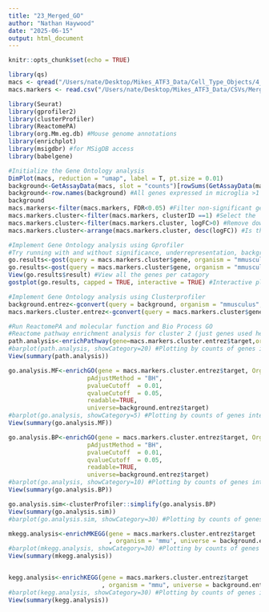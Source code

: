 ```yaml
---
title: "23_Merged_GO"
author: "Nathan Haywood"
date: "2025-06-15"
output: html_document
---
```


```r
knitr::opts_chunk$set(echo = TRUE)
```

```r
library(qs)
macs <- qread("/Users/nate/Desktop/Mikes_ATF3_Data/Cell_Type_Objects/4_ATF3KO_Merged_Microglia.qs")
macs.markers <- read.csv("/Users/nate/Desktop/Mikes_ATF3_Data/CSVs/Merged_DEGs_by_Cluster_by_Genotype.csv")
```


```r
library(Seurat)
library(gprofiler2)
library(clusterProfiler)
library(ReactomePA)
library(org.Mm.eg.db) #Mouse genome annotations 
library(enrichplot)
library(msigdbr) #for MSigDB access 
library(babelgene)
```

```r
#Initialize the Gene Ontology analysis 
DimPlot(macs, reduction = "umap", label = T, pt.size = 0.01)
background<-GetAssayData(macs, slot = "counts")[rowSums(GetAssayData(macs, slot = "counts"))>0,] #17600 genes
background<-row.names(background) #All genes expressed in microglia >1 transcript 
background
macs.markers<-filter(macs.markers, FDR<0.05) #Filter non-significant genes
macs.markers.cluster<-filter(macs.markers, clusterID ==1) #Select the 
macs.markers.cluster<-filter(macs.markers.cluster, logFC>0) #Remove downregulated genes 
macs.markers.cluster<-arrange(macs.markers.cluster, desc(logFC)) #Is this necessary? 

#Implement Gene Ontology analysis using Gprofiler
#Try running with and without significance, underrepresentation, background etc 
go.results<-gost(query = macs.markers.cluster$gene, organism = "mmusculus", evcodes = TRUE, domain_scope = "annotated", ordered_query = TRUE, significant = TRUE) #All annotated genes background 
go.results<-gost(query = macs.markers.cluster$gene, organism = "mmusculus" ,evcodes = TRUE, custom_bg = background, ordered_query = TRUE, significant = TRUE) #Custom background, this gives cleaner results
View(go.results$result) #View all the genes per catagory 
gostplot(go.results, capped = TRUE, interactive = TRUE) #Interactive plot 

#Implement Gene Ontology analysis using Clusterprofiler
background.entrez<-gconvert(query = background, organism = "mmusculus", target="ENTREZGENE_ACC",mthreshold = 1 )
macs.markers.cluster.entrez<-gconvert(query = macs.markers.cluster$gene, organism = "mmusculus", target="ENTREZGENE_ACC",mthreshold = 1 )

#Run ReactomePA and molecular function and Bio Process GO
#Reactome pathway enrichment analysis for cluster 2 (just genes used here, determined for enrichment against all genes, see Boyle et al. 2004)
path.analysis<-enrichPathway(gene=macs.markers.cluster.entrez$target,organism = "mouse", pvalueCutoff=0.05, readable=T, universe = background.entrez$target)
#barplot(path.analysis, showCategory=20) #Plotting by counts of genes intersecting. Can also plot as ratio of total genes in that annotation
View(summary(path.analysis))

go.analysis.MF<-enrichGO(gene = macs.markers.cluster.entrez$target, OrgDb= org.Mm.eg.db, keyType= 'ENTREZID',ont= "MF",
                      pAdjustMethod = "BH",
                      pvalueCutoff  = 0.01,
                      qvalueCutoff  = 0.05,
                      readable=TRUE,
                      universe=background.entrez$target)
#barplot(go.analysis, showCategory=5) #Plotting by counts of genes intersecting. Can also plot as ratio of total genes in that annotation
View(summary(go.analysis.MF))

go.analysis.BP<-enrichGO(gene = macs.markers.cluster.entrez$target, OrgDb= org.Mm.eg.db, keyType= 'ENTREZID',ont= "BP",
                      pAdjustMethod = "BH",
                      pvalueCutoff  = 0.01,
                      qvalueCutoff  = 0.05,
                      readable=TRUE,
                      universe=background.entrez$target)
#barplot(go.analysis, showCategory=10) #Plotting by counts of genes intersecting. Can also plot as ratio of total genes in that annotation
View(summary(go.analysis.BP))

go.analysis.sim<-clusterProfiler::simplify(go.analysis.BP)
View(summary(go.analysis.sim))
#barplot(go.analysis.sim, showCategory=30) #Plotting by counts of genes intersecting. Can also plot as ratio of total genes in that annotation

mkegg.analysis<-enrichMKEGG(gene = macs.markers.cluster.entrez$target
                            , organism = 'mmu', universe = background.entrez$target)
#barplot(mkegg.analysis, showCategory=30) #Plotting by counts of genes intersecting. Can also plot as ratio of total genes in that annotation
View(summary(mkegg.analysis))


kegg.analysis<-enrichKEGG(gene = macs.markers.cluster.entrez$target
                          , organism = "mmu", universe = background.entrez$target, use_internal_data = FALSE)
#barplot(kegg.analysis, showCategory=30) #Plotting by counts of genes intersecting. Can also plot as ratio of total genes in that annotation
View(summary(kegg.analysis))
```